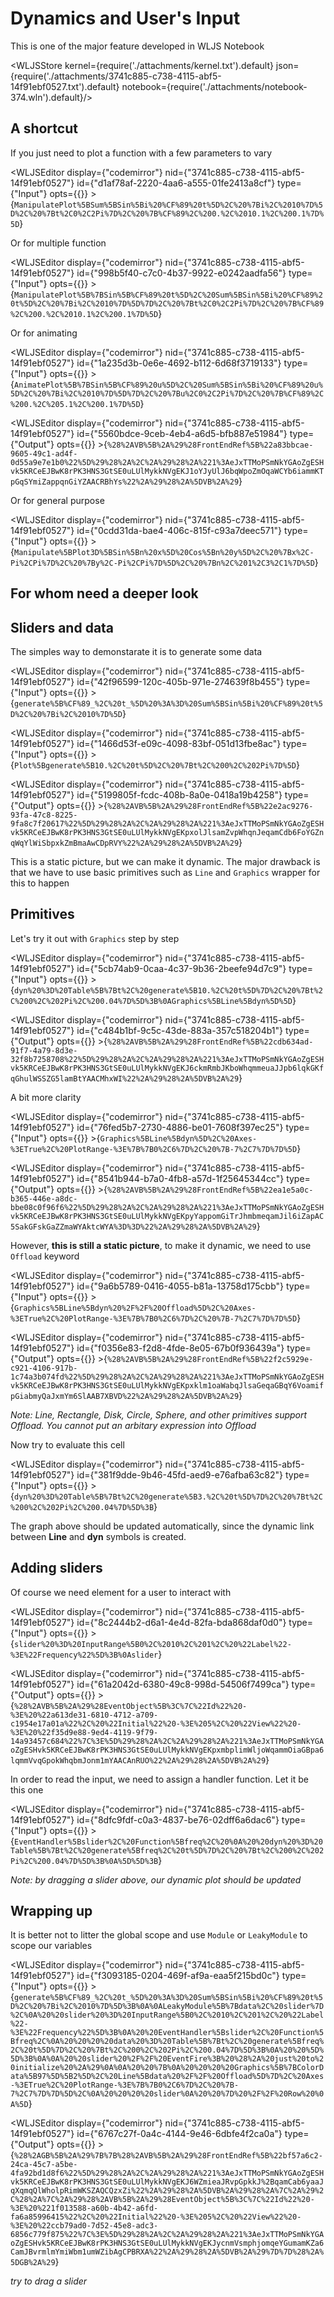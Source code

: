 # Dynamics and User's Input
This is one of the major feature developed in WLJS Notebook




<WLJSStore kernel={require('./attachments/kernel.txt').default} json={require('./attachments/3741c885-c738-4115-abf5-14f91ebf0527.txt').default} notebook={require('./attachments/notebook-374.wln').default}/>




## A shortcut
If you just need to plot a function with a few parameters to vary

<WLJSEditor display={"codemirror"} nid={"3741c885-c738-4115-abf5-14f91ebf0527"} id={"d1af78af-2220-4aa6-a555-01fe2413a8cf"} type={"Input"} opts={{}} >{`ManipulatePlot%5BSum%5BSin%5Bi%20%CF%89%20t%5D%2C%20%7Bi%2C%2010%7D%5D%2C%20%7Bt%2C0%2C2Pi%7D%2C%20%7B%CF%89%2C%200.%2C%2010.1%2C%200.1%7D%5D`}</WLJSEditor>

Or for multiple function

<WLJSEditor display={"codemirror"} nid={"3741c885-c738-4115-abf5-14f91ebf0527"} id={"998b5f40-c7c0-4b37-9922-e0242aadfa56"} type={"Input"} opts={{}} >{`ManipulatePlot%5B%7BSin%5B%CF%89%20t%5D%2C%20Sum%5BSin%5Bi%20%CF%89%20t%5D%2C%20%7Bi%2C%2010%7D%5D%7D%2C%20%7Bt%2C0%2C2Pi%7D%2C%20%7B%CF%89%2C%200.%2C%2010.1%2C%200.1%7D%5D`}</WLJSEditor>

Or for animating

<WLJSEditor display={"codemirror"} nid={"3741c885-c738-4115-abf5-14f91ebf0527"} id={"1a235d3b-0e6e-4692-b112-6d68f3719133"} type={"Input"} opts={{}} >{`AnimatePlot%5B%7BSin%5B%CF%89%20u%5D%2C%20Sum%5BSin%5Bi%20%CF%89%20u%5D%2C%20%7Bi%2C%2010%7D%5D%7D%2C%20%7Bu%2C0%2C2Pi%7D%2C%20%7B%CF%89%2C%200.%2C%205.1%2C%200.1%7D%5D`}</WLJSEditor>

<WLJSEditor display={"codemirror"} nid={"3741c885-c738-4115-abf5-14f91ebf0527"} id={"5560bdce-9ceb-4eb4-a6d5-bfb887e51984"} type={"Output"} opts={{}} >{`%28%2AVB%5B%2A%29%28FrontEndRef%5B%22a83bbcae-9605-49c1-ad4f-0d55a9e7e1b0%22%5D%29%28%2A%2C%2A%29%28%2A%221%3AeJxTTMoPSmNkYGAoZgESHvk5KRCeEJBwK8rPK3HNS3GtSE0uLUlMykkNVgEKJ1oYJyUlJ6bqWpoZmOqaWCYb6iammKTpGqSYmiZappqnGiYZAACRBhYs%22%2A%29%28%2A%5DVB%2A%29`}</WLJSEditor>

Or for general purpose

<WLJSEditor display={"codemirror"} nid={"3741c885-c738-4115-abf5-14f91ebf0527"} id={"0cdd31da-bae4-406c-815f-c93a7deec571"} type={"Input"} opts={{}} >{`Manipulate%5BPlot3D%5BSin%5Bn%20x%5D%20Cos%5Bn%20y%5D%2C%20%7Bx%2C-Pi%2CPi%7D%2C%20%7By%2C-Pi%2CPi%7D%5D%2C%20%7Bn%2C%201%2C3%2C1%7D%5D`}</WLJSEditor>

## For whom need a deeper look

## Sliders and data
The simples way to demonstarate it is to generate some data

<WLJSEditor display={"codemirror"} nid={"3741c885-c738-4115-abf5-14f91ebf0527"} id={"42f96599-120c-405b-971e-274639f8b455"} type={"Input"} opts={{}} >{`generate%5B%CF%89_%2C%20t_%5D%20%3A%3D%20Sum%5BSin%5Bi%20%CF%89%20t%5D%2C%20%7Bi%2C%2010%7D%5D`}</WLJSEditor>

<WLJSEditor display={"codemirror"} nid={"3741c885-c738-4115-abf5-14f91ebf0527"} id={"1466d53f-e09c-4098-83bf-051d13fbe8ac"} type={"Input"} opts={{}} >{`Plot%5Bgenerate%5B10.%2C%20t%5D%2C%20%7Bt%2C%200%2C%202Pi%7D%5D`}</WLJSEditor>

<WLJSEditor display={"codemirror"} nid={"3741c885-c738-4115-abf5-14f91ebf0527"} id={"5199805f-fcdc-408b-8a0e-0418a19b4258"} type={"Output"} opts={{}} >{`%28%2AVB%5B%2A%29%28FrontEndRef%5B%22e2ac9276-93fa-47c8-8225-9fa8c7f20617%22%5D%29%28%2A%2C%2A%29%28%2A%221%3AeJxTTMoPSmNkYGAoZgESHvk5KRCeEJBwK8rPK3HNS3GtSE0uLUlMykkNVgEKpxolJlsamZvpWhqnJeqamCdb6FoYGZnqWqYlWiSbpxkZmBmaAwCDpRVY%22%2A%29%28%2A%5DVB%2A%29`}</WLJSEditor>

This is a static picture, but we can make it dynamic. The major drawback is that we have to use basic primitives such as `Line` and `Graphics` wrapper for this to happen

## Primitives
Let's try it out with `Graphics` step by step

<WLJSEditor display={"codemirror"} nid={"3741c885-c738-4115-abf5-14f91ebf0527"} id={"5cb74ab9-0caa-4c37-9b36-2beefe94d7c9"} type={"Input"} opts={{}} >{`dyn%20%3D%20Table%5B%7Bt%2C%20generate%5B10.%2C%20t%5D%7D%2C%20%7Bt%2C%200%2C%202Pi%2C%200.04%7D%5D%3B%0AGraphics%5BLine%5Bdyn%5D%5D`}</WLJSEditor>

<WLJSEditor display={"codemirror"} nid={"3741c885-c738-4115-abf5-14f91ebf0527"} id={"c484b1bf-9c5c-43de-883a-357c518204b1"} type={"Output"} opts={{}} >{`%28%2AVB%5B%2A%29%28FrontEndRef%5B%22cdb634ad-91f7-4a79-8d3e-32f8b7258708%22%5D%29%28%2A%2C%2A%29%28%2A%221%3AeJxTTMoPSmNkYGAoZgESHvk5KRCeEJBwK8rPK3HNS3GtSE0uLUlMykkNVgEKJ6ckmRmbJKboWhqmmeuaJJpb6lqkGKfqGhulWSSZG5lamBtYAACMhxWI%22%2A%29%28%2A%5DVB%2A%29`}</WLJSEditor>

A bit more clarity

<WLJSEditor display={"codemirror"} nid={"3741c885-c738-4115-abf5-14f91ebf0527"} id={"76fed5b7-2730-4886-be01-7608f397ec25"} type={"Input"} opts={{}} >{`Graphics%5BLine%5Bdyn%5D%2C%20Axes-%3ETrue%2C%20PlotRange-%3E%7B%7B0%2C6%7D%2C%20%7B-7%2C7%7D%7D%5D`}</WLJSEditor>

<WLJSEditor display={"codemirror"} nid={"3741c885-c738-4115-abf5-14f91ebf0527"} id={"8541b944-b7a0-4fb8-a57d-1f25645344cc"} type={"Output"} opts={{}} >{`%28%2AVB%5B%2A%29%28FrontEndRef%5B%22ea1e5a0c-b365-446e-a8dc-bbe08c0f96f6%22%5D%29%28%2A%2C%2A%29%28%2A%221%3AeJxTTMoPSmNkYGAoZgESHvk5KRCeEJBwK8rPK3HNS3GtSE0uLUlMykkNVgEKpyYappomGiTrJhmbmeqamJil6iZapAC5SakGFskGaZZmaWYAktcWYA%3D%3D%22%2A%29%28%2A%5DVB%2A%29`}</WLJSEditor>

However, __this is still a static picture__, to make it dynamic, we need to use `Offload` keyword

<WLJSEditor display={"codemirror"} nid={"3741c885-c738-4115-abf5-14f91ebf0527"} id={"9a6b5789-0416-4055-b81a-13758d175cbb"} type={"Input"} opts={{}} >{`Graphics%5BLine%5Bdyn%20%2F%2F%20Offload%5D%2C%20Axes-%3ETrue%2C%20PlotRange-%3E%7B%7B0%2C6%7D%2C%20%7B-7%2C7%7D%7D%5D`}</WLJSEditor>

<WLJSEditor display={"codemirror"} nid={"3741c885-c738-4115-abf5-14f91ebf0527"} id={"f0356e83-f2d8-4fde-8e05-67b0f936439a"} type={"Output"} opts={{}} >{`%28%2AVB%5B%2A%29%28FrontEndRef%5B%22f2c5929e-c921-4106-917b-1c74a3b074fd%22%5D%29%28%2A%2C%2A%29%28%2A%221%3AeJxTTMoPSmNkYGAoZgESHvk5KRCeEJBwK8rPK3HNS3GtSE0uLUlMykkNVgEKpxklm1oaWabqJlsaGeqaGBqY6VoamifpGiabmyQaJxmYm6SlAAB7XBVD%22%2A%29%28%2A%5DVB%2A%29`}</WLJSEditor>

*Note: Line, Rectangle, Disk, Circle, Sphere, and other primitives support Offload. You cannot put an arbitary expression into Offload*

Now try to evaluate this cell

<WLJSEditor display={"codemirror"} nid={"3741c885-c738-4115-abf5-14f91ebf0527"} id={"381f9dde-9b46-45fd-aed9-e76afba63c82"} type={"Input"} opts={{}} >{`dyn%20%3D%20Table%5B%7Bt%2C%20generate%5B3.%2C%20t%5D%7D%2C%20%7Bt%2C%200%2C%202Pi%2C%200.04%7D%5D%3B`}</WLJSEditor>

The graph above should be updated automatically, since the dynamic link between __Line__ and __dyn__ symbols is created.

## Adding sliders
Of course we need element for a user to interact with

<WLJSEditor display={"codemirror"} nid={"3741c885-c738-4115-abf5-14f91ebf0527"} id={"8c2444b2-d6a1-4e4d-82fa-bda868daf0d0"} type={"Input"} opts={{}} >{`slider%20%3D%20InputRange%5B0%2C%2010%2C%201%2C%20%22Label%22-%3E%22Frequency%22%5D%3B%0Aslider`}</WLJSEditor>

<WLJSEditor display={"codemirror"} nid={"3741c885-c738-4115-abf5-14f91ebf0527"} id={"61a2042d-6380-49c8-998d-54506f7499ca"} type={"Output"} opts={{}} >{`%28%2AVB%5B%2A%29%28EventObject%5B%3C%7C%22Id%22%20-%3E%20%22a613de31-6810-4712-a709-c1954e17a01a%22%2C%20%22Initial%22%20-%3E%205%2C%20%22View%22%20-%3E%20%22f35d9e88-9ed4-4119-9f79-14a93457c684%22%7C%3E%5D%29%28%2A%2C%2A%29%28%2A%221%3AeJxTTMoPSmNkYGAoZgESHvk5KRCeEJBwK8rPK3HNS3GtSE0uLUlMykkNVgEKpxmbplimWljoWqammOiaGBpa6lqmmVvqGpokWhqbmJonm1mYAACAnRUO%22%2A%29%28%2A%5DVB%2A%29`}</WLJSEditor>

In order to read the input, we need to assign a handler function. Let it be this one

<WLJSEditor display={"codemirror"} nid={"3741c885-c738-4115-abf5-14f91ebf0527"} id={"8dfc9fdf-c0a3-4837-be76-02dff6a6dac6"} type={"Input"} opts={{}} >{`EventHandler%5Bslider%2C%20Function%5Bfreq%2C%20%0A%20%20dyn%20%3D%20Table%5B%7Bt%2C%20generate%5Bfreq%2C%20t%5D%7D%2C%20%7Bt%2C%200%2C%202Pi%2C%200.04%7D%5D%3B%0A%5D%5D%3B`}</WLJSEditor>

*Note: by dragging a slider above, our dynamic plot should be updated*

## Wrapping up
It is better not to litter the global scope and use `Module` or `LeakyModule` to scope our variables

<WLJSEditor display={"codemirror"} nid={"3741c885-c738-4115-abf5-14f91ebf0527"} id={"f3093185-0204-469f-af9a-eaa5f215bd0c"} type={"Input"} opts={{}} >{`generate%5B%CF%89_%2C%20t_%5D%20%3A%3D%20Sum%5BSin%5Bi%20%CF%89%20t%5D%2C%20%7Bi%2C%2010%7D%5D%3B%0A%0ALeakyModule%5B%7Bdata%2C%20slider%7D%2C%0A%20%20slider%20%3D%20InputRange%5B0%2C%2010%2C%201%2C%20%22Label%22-%3E%22Frequency%22%5D%3B%0A%20%20EventHandler%5Bslider%2C%20Function%5Bfreq%2C%0A%20%20%20%20data%20%3D%20Table%5B%7Bt%2C%20generate%5Bfreq%2C%20t%5D%7D%2C%20%7Bt%2C%200%2C%202Pi%2C%200.04%7D%5D%3B%0A%20%20%5D%5D%3B%0A%0A%20%20slider%20%2F%2F%20EventFire%3B%20%28%2A%20just%20to%20initialize%20%2A%29%0A%0A%20%20%7B%0A%20%20%20%20Graphics%5B%7BColorData%5B97%5D%5B2%5D%2C%20Line%5Bdata%20%2F%2F%20Offload%5D%7D%2C%20Axes-%3ETrue%2C%20PlotRange-%3E%7B%7B0%2C6%7D%2C%20%7B-7%2C7%7D%7D%5D%2C%0A%20%20%20%20slider%0A%20%20%7D%20%2F%2F%20Row%20%0A%5D`}</WLJSEditor>

<WLJSEditor display={"codemirror"} nid={"3741c885-c738-4115-abf5-14f91ebf0527"} id={"6767c27f-0a4c-4144-9e46-6dbfe4f2ca0a"} type={"Output"} opts={{}} >{`%28%2AGB%5B%2A%29%7B%7B%28%2AVB%5B%2A%29%28FrontEndRef%5B%22bf57a6c2-24ca-45c7-a5be-4fa92bd1d8f6%22%5D%29%28%2A%2C%2A%29%28%2A%221%3AeJxTTMoPSmNkYGAoZgESHvk5KRCeEJBwK8rPK3HNS3GtSE0uLUlMykkNVgEKJ6WZmieaJRvpGpkkJ%2BqamCab6yaaJqXqmqQlWholpRimWKSZAQCQzxZi%22%2A%29%28%2A%5DVB%2A%29%28%2A%7C%2A%29%2C%28%2A%7C%2A%29%28%2AVB%5B%2A%29%28EventObject%5B%3C%7C%22Id%22%20-%3E%20%221f013588-a60b-4b42-a6fd-fa6a85996415%22%2C%20%22Initial%22%20-%3E%205%2C%20%22View%22%20-%3E%20%22ccb79ad0-7d52-45e8-adc3-6856c779f875%22%7C%3E%5D%29%28%2A%2C%2A%29%28%2A%221%3AeJxTTMoPSmNkYGAoZgESHvk5KRCeEJBwK8rPK3HNS3GtSE0uLUlMykkNVgEKJycnmVsmphjomqeYGumamKZa6CamJBvrmlmYmiWbm1umWZibAgCPBRXA%22%2A%29%28%2A%5DVB%2A%29%7D%7D%28%2A%5DGB%2A%29`}</WLJSEditor>

*try to drag a slider*